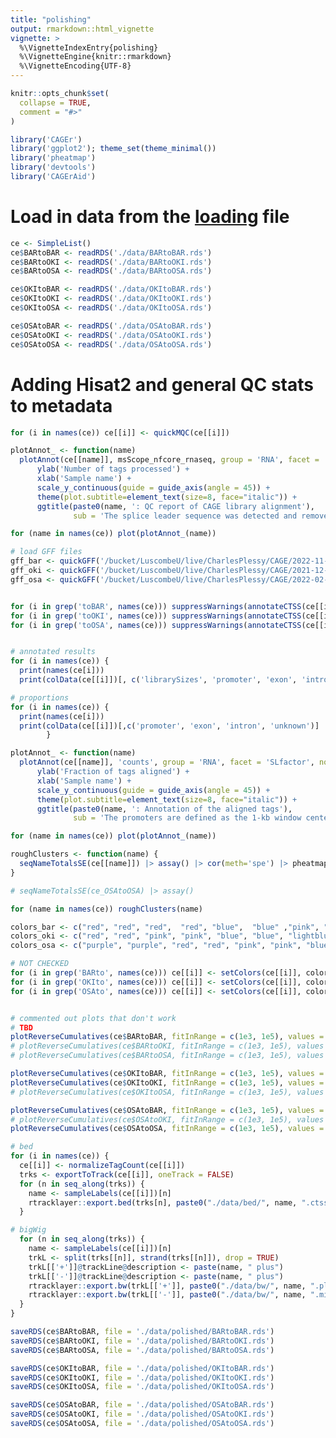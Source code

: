 ```yaml
---
title: "polishing"
output: rmarkdown::html_vignette
vignette: >
  %\VignetteIndexEntry{polishing}
  %\VignetteEngine{knitr::rmarkdown}
  %\VignetteEncoding{UTF-8}
---
```


```r
knitr::opts_chunk$set(
  collapse = TRUE,
  comment = "#>"
)
```

```r
library('CAGEr')
library('ggplot2'); theme_set(theme_minimal())
library('pheatmap')
library('devtools')
library('CAGErAid')
```

# Load in data from the [loading](./vignettes/loading.Rmd) file

```r

ce <- SimpleList()
ce$BARtoBAR <- readRDS('./data/BARtoBAR.rds')
ce$BARtoOKI <- readRDS('./data/BARtoOKI.rds')
ce$BARtoOSA <- readRDS('./data/BARtoOSA.rds')

ce$OKItoBAR <- readRDS('./data/OKItoBAR.rds')
ce$OKItoOKI <- readRDS('./data/OKItoOKI.rds')
ce$OKItoOSA <- readRDS('./data/OKItoOSA.rds')

ce$OSAtoBAR <- readRDS('./data/OSAtoBAR.rds')
ce$OSAtoOKI <- readRDS('./data/OSAtoOKI.rds')
ce$OSAtoOSA <- readRDS('./data/OSAtoOSA.rds')

```


# Adding Hisat2 and general QC stats to metadata

```r

for (i in names(ce)) ce[[i]] <- quickMQC(ce[[i]])

```

```r

plotAnnot_ <- function(name)
  plotAnnot(ce[[name]], msScope_nfcore_rnaseq, group = 'RNA', facet = 'SLfactor', norm = FALSE) +
      ylab('Number of tags processed') +
      xlab('Sample name') +
      scale_y_continuous(guide = guide_axis(angle = 45)) +
      theme(plot.subtitle=element_text(size=8, face="italic")) +
      ggtitle(paste0(name, ': QC report of CAGE library alignment'),
              sub = 'The splice leader sequence was detected and removed before alignment')

for (name in names(ce)) plot(plotAnnot_(name))

```

```r

# load GFF files
gff_bar <- quickGFF('/bucket/LuscombeU/live/CharlesPlessy/CAGE/2022-11-09_Barcelona_Oik/AlignWithRNAseqPipelinePE_BAR/Bar2_p4.gm.gtf')
gff_oki <- quickGFF('/bucket/LuscombeU/live/CharlesPlessy/CAGE/2021-12-17_Okinawa_Oik/AlignWithRNAseqPipelinePE_OKI/Okinawa.genes.gtf')
gff_osa <- quickGFF('/bucket/LuscombeU/live/CharlesPlessy/CAGE/2022-02-09_Osaka_Oik/AlignWithRNAseqPipelinePE_OSA/OSKA2016v1.9.gm.gtf')


for (i in grep('toBAR', names(ce))) suppressWarnings(annotateCTSS(ce[[i]], gff_bar))
for (i in grep('toOKI', names(ce))) suppressWarnings(annotateCTSS(ce[[i]], gff_oki))
for (i in grep('toOSA', names(ce))) suppressWarnings(annotateCTSS(ce[[i]], gff_osa))


# annotated results
for (i in names(ce)) {
  print(names(ce[i]))
  print(colData(ce[[i]])[, c('librarySizes', 'promoter', 'exon', 'intron', 'unknown')])}

# proportions
for (i in names(ce)) {
  print(names(ce[i]))
  print(colData(ce[[i]])[,c('promoter', 'exon', 'intron', 'unknown')] |> as.matrix() |> prop.table(1)  |> round(2))
        }

```

```r

plotAnnot_ <- function(name)
  plotAnnot(ce[[name]], 'counts', group = 'RNA', facet = 'SLfactor', normalise = TRUE) +
      ylab('Fraction of tags aligned') +
      xlab('Sample name') +
      scale_y_continuous(guide = guide_axis(angle = 45)) +
      theme(plot.subtitle=element_text(size=8, face="italic")) +
      ggtitle(paste0(name, ': Annotation of the aligned tags'),
              sub = 'The promoters are defined as the 1-kb window centered on the transcript start site.')

for (name in names(ce)) plot(plotAnnot_(name))

```

```r

roughClusters <- function(name) {
  seqNameTotalsSE(ce[[name]]) |> assay() |> cor(meth='spe') |> pheatmap::pheatmap(main = name)
}

# seqNameTotalsSE(ce_OSAtoOSA) |> assay()

for (name in names(ce)) roughClusters(name)

```

```r

colors_bar <- c("red", "red", "red",  "red", "blue",  "blue" ,"pink", "pink"  ,"pink","pink",  "green", "green",   "green", "green",  "green",  "green",  "green" ,  "green" )
colors_oki <- c("red", "red", "pink", "pink", "blue", "blue", "lightblue", "lightblue","green", "green")
colors_osa <- c("purple", "purple", "red", "red", "pink", "pink", "blue", "blue", "lightblue", "lightblue", "green", "green")

# NOT CHECKED
for (i in grep('BARto', names(ce))) ce[[i]] <- setColors(ce[[i]], colors_bar)
for (i in grep('OKIto', names(ce))) ce[[i]] <- setColors(ce[[i]], colors_oki)
for (i in grep('OSAto', names(ce))) ce[[i]] <- setColors(ce[[i]], colors_osa)


# commented out plots that don't work
# TBD
plotReverseCumulatives(ce$BARtoBAR, fitInRange = c(1e3, 1e5), values = "raw", onePlot = T) 
# plotReverseCumulatives(ce$BARtoOKI, fitInRange = c(1e3, 1e5), values = "raw", onePlot = T) 
# plotReverseCumulatives(ce$BARtoOSA, fitInRange = c(1e3, 1e5), values = "raw", onePlot = T) 

plotReverseCumulatives(ce$OKItoBAR, fitInRange = c(1e3, 1e5), values = "raw", onePlot = T) 
plotReverseCumulatives(ce$OKItoOKI, fitInRange = c(1e3, 1e5), values = "raw", onePlot = T) 
# plotReverseCumulatives(ce$OKItoOSA, fitInRange = c(1e3, 1e5), values = "raw", onePlot = T) 

plotReverseCumulatives(ce$OSAtoBAR, fitInRange = c(1e3, 1e5), values = "raw", onePlot = T) 
# plotReverseCumulatives(ce$OSAtoOKI, fitInRange = c(1e3, 1e5), values = "raw", onePlot = T) 
plotReverseCumulatives(ce$OSAtoOSA, fitInRange = c(1e3, 1e5), values = "raw", onePlot = T) 

```

```r

# bed
for (i in names(ce)) {
  ce[[i]] <- normalizeTagCount(ce[[i]])
  trks <- exportToTrack(ce[[i]], oneTrack = FALSE)
  for (n in seq_along(trks)) {
    name <- sampleLabels(ce[[i]])[n]
    rtracklayer::export.bed(trks[n], paste0("./data/bed/", name, ".ctss.bed.gz"))
  }

# bigWig
  for (n in seq_along(trks)) {
    name <- sampleLabels(ce[[i]])[n]
    trkL <- split(trks[[n]], strand(trks[[n]]), drop = TRUE)
    trkL[['+']]@trackLine@description <- paste(name, " plus")
    trkL[['-']]@trackLine@description <- paste(name, " plus")
    rtracklayer::export.bw(trkL[['+']], paste0("./data/bw/", name, ".plus.bw"))
    rtracklayer::export.bw(trkL[['-']], paste0("./data/bw/", name, ".minus.bw"))
  }
}

```

```r

saveRDS(ce$BARtoBAR, file = './data/polished/BARtoBAR.rds')
saveRDS(ce$BARtoOKI, file = './data/polished/BARtoOKI.rds')
saveRDS(ce$BARtoOSA, file = './data/polished/BARtoOSA.rds')

saveRDS(ce$OKItoBAR, file = './data/polished/OKItoBAR.rds')
saveRDS(ce$OKItoOKI, file = './data/polished/OKItoOKI.rds')
saveRDS(ce$OKItoOSA, file = './data/polished/OKItoOSA.rds')

saveRDS(ce$OSAtoBAR, file = './data/polished/OSAtoBAR.rds')
saveRDS(ce$OSAtoOKI, file = './data/polished/OSAtoOKI.rds')
saveRDS(ce$OSAtoOSA, file = './data/polished/OSAtoOSA.rds')

```
